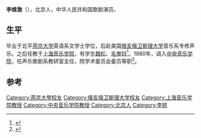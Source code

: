 '''李维渤'''（{{bd|1924年|2月11日|2007年|5月3日|catIdx=Li}}），北京人，中华人民共和国歌剧演员。

==生平==
毕业于北平[[燕京大学|燕京大学]]英语系文学士学位，后赴美国[[俄亥俄卫斯理大学|俄亥俄卫斯理大学]]音乐系专修声乐。之后任教于[[上海音乐学院|上海音乐学院]]，有学生[[魏松|魏松]]、[[毛惟钰|毛惟钰]]<ref>{{cite news|title=著名声乐教育家李维渤弟子“心的歌声”音乐会|url=http://yule.sohu.com/20090519/n264053324.shtml|accessdate=2014-02-17|newspaper=搜狐|archive-date=2016-03-04|archive-url=https://web.archive.org/web/20160304222044/http://yule.sohu.com/20090519/n264053324.shtml|dead-url=no}}</ref>。1980年，调入[[中央音乐学院|中央音乐学院]]，任声乐歌剧系教研室主任，院学术委员会委员等职<ref>{{cite news|title=李维渤教授纪念音乐会举行|url=http://musicology.cn/news/news_5245.html|accessdate=2014-02-17|newspaper=中央音乐学院|archive-date=2016-03-04|archive-url=https://web.archive.org/web/20160304103601/http://musicology.cn/news/news_5245.html|dead-url=no}}</ref>。

==参考==
{{Reflist}}

{{Authority control}}
{{DEFAULTSORT:L}}
[[Category:燕京大學校友|Category:燕京大學校友]]
[[Category:俄亥俄卫斯理大学校友|Category:俄亥俄卫斯理大学校友]]
[[Category:上海音乐学院教授|Category:上海音乐学院教授]]
[[Category:中央音乐学院教授|Category:中央音乐学院教授]]
[[Category:北京人|Category:北京人]]
[[Category:李姓|Category:李姓]]